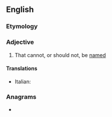 ==English==

===Etymology===
{{prefix|en|un|nameable}}

===Adjective===
{{en-adj}}

# That cannot, or should not, be [[named]]

====Translations====
{{trans-top}}
* Italian: {{t+|it|imbattezzabile}}
{{trans-mid}}
{{trans-bottom}}

===Anagrams===
* {{anagrams|en|a=aabeelmnnu|unamenable}}